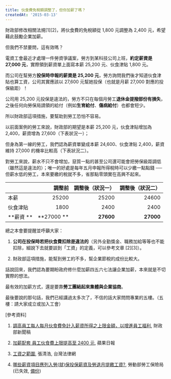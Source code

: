 ```yaml
---
title: 伙食費免稅額調整了，但你加薪了嗎？
createdAt: '2015-03-13'
---
```


財政部修改相關法規\[1][2]，將伙食費的免稅額從 1,800 元調整為 2,400 元，希望藉此鼓勵企業加薪。

但我們不禁要問，這有效嗎？

電資工會最近才處理一件勞資爭議案，勞方到某科技公司上班，**約定薪資是 27,000 元**，實際領到薪資單上面寫本薪 25,200 元、伙食津貼 1,800 元。

而公司在幫勞方**投保時申報的薪資是 25,200 元**，勞方詢問我們後才知道伙食津貼也算工資，公司其實應該以 27,600 元幫她投保（也就是月薪 27,000 對應的投保級距）！

公司用 25,200 元投保是違法的，勞方不只在每個月勞工**退休金提撥部份有損失**，之後任何向勞保局請領的給付（例如**生育給付**、**傷病給付**）也都會短少。

所以財政部這項措施，要幫助到勞工恐怕不容易。

以前面案例的勞工來說，財政部的期望是本薪 25,200 元，伙食津貼增加為 2,400，薪資增為 27,600（下表狀況一）；

但身為第一線的勞工，我們認為薪資單變成本薪 24,600、伙食津貼 2,400，薪資維持 27,000 的機率比較高（下表狀況二）。

對勞工來說，薪水不只不會增加，惡質一點的甚至公司還可能會把勞保級距調低（雖然這是違法的）；唯一的好處是每年五月申報所得稅時可以少繳一點點錢 ── 但薪水低的勞工，本來要繳的稅就不多，省那點零頭實在高興不起來。

|           |     調整前 | 調整後（狀況一） | 調整後（狀況二） |
| --------- | ---------: | ---------------: | ---------------: |
| 本薪      |      25200 |            25200 |            24600 |
| 伙食津貼  |       1800 |             2400 |             2400 |
| **薪資 ** | **27000 ** |        **27600** |        **27000** |

總之本會要提醒並呼籲大家：

1. **公司在投保時若把伙食費扣除是違法的**（另外全勤獎金、職務加給等等也不能扣除，細說下去就要談到「工資」的定義，可以參考文章 \[2][3]）。

2. 財政部這項措施，能幫到勞工的不多，幫企業節稅的成份比較大。

話說回來，我們認為要期盼政府修什麼加薪四五六七法讓企業加薪，本來就是不切實際的想法。

最有效的加薪方式，還是要靠**勞工團結起來集體與企業協商**。

最後要說的那句話，我們已經講過太多次了，不信的話大家問問專業的五樓。（五樓：請大家成立或加入工會）

[參考資料]

1. [調高員工每人每月伙食費免計入薪資所得之上限金額，以增進員工福利](https://www.etax.nat.gov.tw/etwmain//front/ETW118W/CON/384/8277551837554925027), 財政部新聞稿

2. [加薪配套 員工伙食費上限提高至 2400 元](http://www.appledaily.com.tw/appledaily/article/finance/20150311/36429240/), 蘋果日報

3. [工資之範圍](http://www.lawtw.com/article.php?template=article_content&area=free_browse&parent_path=,1,561,&job_id=26877&article_category_id=1166&article_id=12270), 張清浩, 台灣法律網

4. [哪些薪資項目應列入勞(就)保投保薪資及勞退月提繳工資?](http://www.bli.gov.tw/sub.aspx?a=TW5yP%2FcoU7o%3D), 勞動部勞工保險局 (已失效, [備份](https://blog.xuite.net/a0223896577/twblog/149560621))
